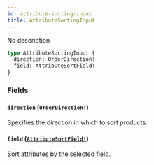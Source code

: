 ```yaml
---
id: attribute-sorting-input
title: AttributeSortingInput
---
```


No description

```graphql
type AttributeSortingInput {
  direction: OrderDirection!
  field: AttributeSortField!
}
```

### Fields

#### `direction` ([`OrderDirection!`](/api-reference/enums/order-direction.mdx))

Specifies the direction in which to sort products.

#### `field` ([`AttributeSortField!`](/api-reference/enums/attribute-sort-field.mdx))

Sort attributes by the selected field.
